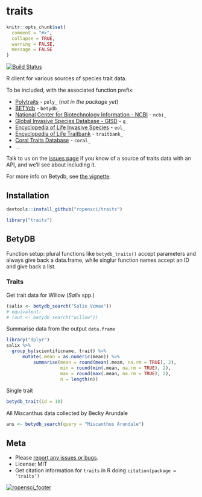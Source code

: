 traits
=======

```r
knitr::opts_chunk$set(
  comment = "#>",
  collapse = TRUE,
  warning = FALSE,
  message = FALSE
)
```

[![Build Status](https://travis-ci.org/ropensci/traits.svg?branch=master)](https://travis-ci.org/ropensci/traits)

R client for various sources of species trait data.

To be included, with the associated function prefix:

* [Polytraits](http://polytraits.lifewatchgreece.eu/download-api) - `poly_` (_not in the package yet_)
* [BETYdb](http://www.betydb.org) - `betydb_`
* [National Center for Biotechnology Information - NCBI](http://www.ncbi.nlm.nih.gov/) - `ncbi_`
* [Global Invasive Species Database - GISD](http://www.issg.org/database/welcome/) - `g_`
* [Encyclopedia of Life Invasive Species](link) - `eol_`
* [Encyclopedia of Life Traitbank](link) - `traitbank_`
* [Coral Traits Database](http://coraltraits.org/) - `coral_`
* ...

Talk to us on the [issues page](https://github.com/ropensci/traits/issues) if you know of a source of traits data with an API, and we'll see about including it.

For more info on Betydb, see [the vignette](vignettes/betydb.Rmd).

## Installation

```r
devtools::install_github("ropensci/traits")
```

```r
library("traits")
```

## BetyDB

Function setup: plural functions like `betydb_traits()` accept parameters and always give back a data.frame, while singlur function names accept an ID and give back a list. 

### Traits

Get trait data for Willow (_Salix_ spp.)

```r
(salix <- betydb_search("Salix Vcmax"))
# equivalent: 
# (out <- betydb_search("willow"))
```

Summarise data from the output `data.frame`

```r
library("dplyr")
salix %>%
  group_by(scientificname, trait) %>%
      mutate(.mean = as.numeric(mean)) %>%
          summarise(mean = round(mean(.mean, na.rm = TRUE), 2),
                    min = round(min(.mean, na.rm = TRUE), 2),
                    max = round(max(.mean, na.rm = TRUE), 2),
                    n = length(n))

```

Single trait

```r
betydb_trait(id = 10)
```

All Miscanthus data collected by Becky Arundale 

```r
ans <- betydb_search(query = "Miscanthus Arundale")

```


## Meta

* Please [report any issues or bugs](https://github.com/ropensci/traits/issues).
* License: MIT
* Get citation information for `traits` in R doing `citation(package = 'traits')`

[![ropensci_footer](http://ropensci.org/public_images/github_footer.png)](http://ropensci.org)
